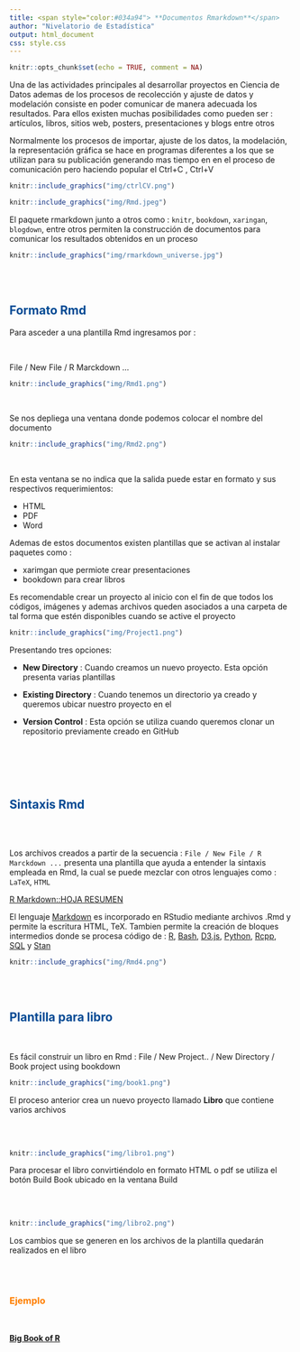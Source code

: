```yaml
---
title: <span style="color:#034a94"> **Documentos Rmarkdown**</span>
author: "Nivelatorio de Estadística"
output: html_document
css: style.css
---
```


```r
knitr::opts_chunk$set(echo = TRUE, comment = NA)
```


Una de las actividades principales al desarrollar proyectos en Ciencia de Datos ademas de los procesos de recolección y ajuste de datos y modelación consiste en poder comunicar de manera adecuada los resultados. Para ellos existen muchas posibilidades como pueden ser : artículos, libros, sitios web, posters, presentaciones y blogs entre otros 

Normalmente los procesos de importar, ajuste de los datos, la modelación, la representación gráfica se hace en programas diferentes a los que se utilizan para su publicación generando mas tiempo en en el proceso de comunicación pero haciendo popular el Ctrl+C , Ctrl+V


```r
knitr::include_graphics("img/ctrlCV.png")
```



```r
knitr::include_graphics("img/Rmd.jpeg")
```

El paquete rmarkdown junto a otros como : `knitr`, `bookdown`, `xaringan`, `blogdown`, entre otros permiten la construcción de documentos para comunicar los resultados obtenidos en un proceso 

```r
knitr::include_graphics("img/rmarkdown_universe.jpg")
```
<br/><br/>

## <span style="color:#034a94">**Formato Rmd**</span>

Para asceder a una plantilla Rmd ingresamos por :

<br/>

File / New File / R Marckdown ...

```r
knitr::include_graphics("img/Rmd1.png")
```

<br/>

Se nos depliega una ventana donde podemos colocar el nombre del documento 

```r
knitr::include_graphics("img/Rmd2.png")
```

<br/>

En esta ventana se no indica que la salida puede estar en formato y sus respectivos requerimientos:

+ HTML 
+ PDF  
+ Word 

Ademas de estos documentos existen plantillas que se activan al instalar paquetes como :

* xarimgan que permiote crear presentaciones
* bookdown para crear libros

Es recomendable crear un proyecto al inicio con el fin de que todos los códigos, imágenes y ademas archivos queden asociados a una carpeta de tal forma que estén disponibles cuando se active el proyecto


```r
knitr::include_graphics("img/Project1.png")
```

Presentando tres opciones:

* **New Directory** : Cuando creamos un nuevo proyecto. Esta opción presenta varias plantillas 

* **Existing Directory** : Cuando tenemos un directorio ya creado y queremos ubicar nuestro proyecto en el

* **Version Control** : Esta opción se utiliza cuando queremos clonar un repositorio previamente creado en GitHub

<br/><br/>



<br/>

## <span style="color:#034a94">**Sintaxis Rmd**</span>

<br/><br/>

Los archivos creados a partir de la secuencia : `File / New File / R Marckdown ...` presenta una plantilla que ayuda a entender la sintaxis empleada en Rmd, la cual se puede mezclar con otros lenguajes como : `LaTeX`, `HTML`

[R Markdown::HOJA RESUMEN](https://rmarkdown.rstudio.com/lesson-15.HTML)

El lenguaje [Markdown](https://en.wikipedia.org/wiki/Markdown) es incorporado en RStudio mediante archivos .Rmd  y permite la escritura HTML, TeX. Tambien permite la creación de bloques intermedios donde se procesa código de : [R](https://www.r-project.org/), [Bash](https://es.wikipedia.org/wiki/Bash), [D3.js](https://en.wikipedia.org/wiki/D3.js), [Python](https://www.python.org/), [Rcpp](https://www.rcpp.org/),
[SQL](https://es.wikipedia.org/wiki/SQL) y [Stan](https://mc-stan.org/)


```r
knitr::include_graphics("img/Rmd4.png")
```

<br/><br/>



## <span style="color:#034a94">**Plantilla para libro**</span>

<br/>

Es fácil construir un libro en Rmd : File / New Project.. / New Directory /  Book project using bookdown


```r
knitr::include_graphics("img/book1.png")
```

El proceso anterior crea un nuevo proyecto llamado **Libro** que contiene varios archivos

<br/><br/>

```r
knitr::include_graphics("img/libro1.png")
```

Para procesar el libro convirtiéndolo en formato HTML o pdf se utiliza el botón Build Book ubicado en la ventana Build

<br/><br/>

```r
knitr::include_graphics("img/libro2.png")
```

Los cambios que se generen en los archivos de la plantilla quedarán realizados en el libro



<br/><br/>

### <span style="color:#FF7F00"> **Ejemplo**</span> 

<br/>

[**Big Book of R**](https://www.bigbookofr.com/index.html)


